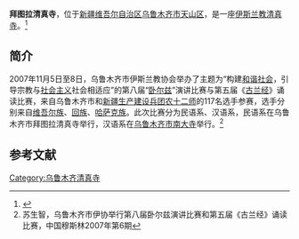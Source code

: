 {{Multiple issues|
{{Newsrelease|time=2021-07-14T07:15:09+00:00}}
{{Missing information|1=清真寺的历史和建筑样式|time=2021-07-14T07:15:09+00:00}}
}}
'''拜图拉清真寺'''，位于[[新疆维吾尔自治区|新疆维吾尔自治区]][[乌鲁木齐市|乌鲁木齐市]][[天山区|天山区]]，是一座[[伊斯兰教|伊斯兰教]][[清真寺|清真寺]]。<ref>{{Cite web |url=http://news.163.com/12/1026/02/8EN6IQIJ00014JB6.html |title=古尔邦节新疆乌鲁木齐公交40辆专车直达民族公墓，网易，2012-10-26 |access-date=2014-05-17 |archive-url=https://web.archive.org/web/20140517225314/http://news.163.com/12/1026/02/8EN6IQIJ00014JB6.html |archive-date=2014-05-17 |dead-url=yes }}</ref>

==简介==
2007年11月5日至8日，乌鲁木齐市伊斯兰教协会举办了主题为“构建[[和谐社会|和谐社会]]，引导宗教与[[社会主义|社会主义]]社会相适应”的第八届“[[卧尔兹|卧尔兹]]”演讲比赛与第五届《[[古兰经|古兰经]]》诵读比赛，来自乌鲁木齐市和[[新疆生产建设兵团农十二师|新疆生产建设兵团农十二师]]的117名选手参赛，选手分别来自[[维吾尔族|维吾尔族]]、[[回族|回族]]、[[哈萨克族|哈萨克族]]。此次比赛分为民语系、汉语系，民语系在乌鲁木齐市拜图拉清真寺举行，汉语系在[[乌鲁木齐南大寺|乌鲁木齐市南大寺]]举行。<ref>苏生智，乌鲁木齐市伊协举行第八届卧尔兹演讲比赛和第五届《古兰经》诵读比赛，中国穆斯林2007年第6期</ref>

==参考文献==
{{reflist}}

[[Category:乌鲁木齐清真寺|Category:乌鲁木齐清真寺]]